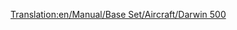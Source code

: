 [[Translation:en/Manual/Base Set/Aircraft/Darwin 500]]
{{es/Manual/Base Set/Aircraft/Aeronaves|Nombre=Darwin 500
|Imagen=[[File:en/Manual/Base Set/Aircraft/Boeing767.png|Darwin 500]]
|Precio=77.928 € (38.964 £)
|Velocidad=947 km/h (592 mph)
|Coste-anual=12.374 € (6,187 £)
|Diseño=1982
|Duración=25
|Capacidad=240 pasajeros y 25 sacos de correo
|
|Descripción=Avión estándar, usarlo en aeropuertos grandes.
|Vida-real=Boeing 767
}}